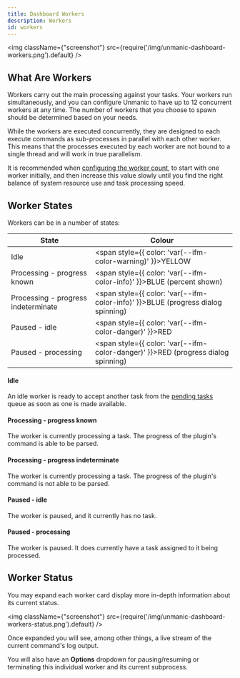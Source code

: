 ```yaml
---
title: Dashboard Workers
description: Workers
id: workers
---
```



<img className={"screenshot"} src={require('/img/unmanic-dashboard-workers.png').default} />

## What Are Workers

Workers carry out the main processing against your tasks.
Your workers run simultaneously, and you can configure Unmanic to have up to 12 concurrent workers at any time.
The number of workers that you choose to spawn should be determined based on your needs.

While the workers are executed concurrently, they are designed to each execute commands as sub-processes in parallel with
each other worker. This means that the processes executed by each worker are not bound to a single thread and will work
in true parallelism.

It is recommended when [configuring the worker count](/docs/configuration/workers_settings), to start with one worker initially, and then increase this value slowly until you find the right
balance of system resource use and task processing speed.



## Worker States

Workers can be in a number of states:

| State                                | Colour                                                  |
|--------------------------------------|----------------------------------------------------------------|
| Idle                                 | <span style={{ color: 'var(--ifm-color-warning)' }}>YELLOW</span> |
| Processing - progress known          | <span style={{ color: 'var(--ifm-color-info)' }}>BLUE</span> (percent shown) |
| Processing - progress indeterminate  | <span style={{ color: 'var(--ifm-color-info)' }}>BLUE</span> (progress dialog spinning) |
| Paused - idle                        | <span style={{ color: 'var(--ifm-color-danger)' }}>RED</span> |
| Paused - processing                  | <span style={{ color: 'var(--ifm-color-danger)' }}>RED</span> (progress dialog spinning) |

#### Idle
An idle worker is ready to accept another task from the [pending tasks](/docs/dashboard/pending_tasks) queue as soon as
one is made available.

#### Processing - progress known
The worker is currently processing a task.
The progress of the plugin's command is able to be parsed.

#### Processing - progress indeterminate
The worker is currently processing a task.
The progress of the plugin's command is not able to be parsed.

#### Paused - idle
The worker is paused, and it currently has no task.

#### Paused - processing
The worker is paused. It does currently have a task assigned to it being processed.


## Worker Status

You may expand each worker card display more in-depth information about its current status.

<img className={"screenshot"} src={require('/img/unmanic-dashboard-workers-status.png').default} />

Once expanded you will see, among other things, a live stream of the current command's log output.

You will also have an **Options** dropdown for pausing/resuming or terminating this individual worker and its current subprocess.
